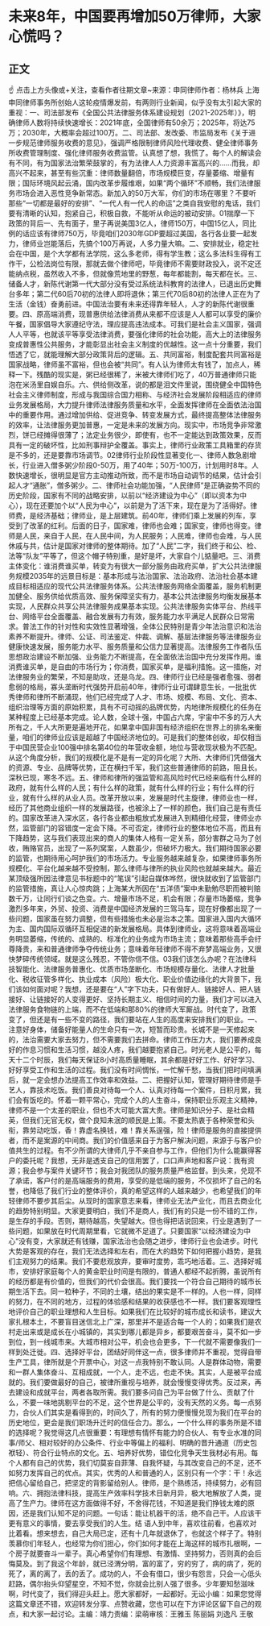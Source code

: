 # 未来8年，中国要再增加50万律师，大家心慌吗？
## 正文
☝ 点击上方头像或+关注，查看作者往期文章~来源：申同律师作者：杨林兵 上海申同律师事务所创始人这轮疫情爆发前，有两则行业新闻，似乎没有太引起大家的重视：一、司法部发布《全国公共法律服务体系建设规划（2021-2025年）》，明确律师人数将持续快速增长：2021年底，全国律师有50余万；2025年，将达75万；2030年，大概率会超过100万。二、司法部、发改委、市监局发布《关于进一步规范律师服务收费的意见》，强调严格限制律师风险代理收费、健全律师事务所收费管理制度、强化律师服务收费监管。认真想了想，我慌了。每个人的解读会有不同，有为国家法治繁荣鼓掌的，有为法律人人力资源丰富高兴的……而我，却高兴不起来，甚至有些沉重：律师数量翻倍，市场规模巨变，存量萎缩、增量有限；国际环境风起云涌，国内改革步履维艰，如果“两个循环”不顺畅，我们法律服务市场会进入恶性竞争新常态。新加入的50万大军，你们的市场在哪里？不要听那些“一切都是最好的安排”、“一代人有一代人的命运”之类自我安慰的鬼话，我们要有清晰的认知，抱紧自己，积极自救，不能听从命运的被动安排。01揣摩一下政策的背后一、先有面子，里子再说美国3亿人，律师150万，中国15亿人，同比例的话应该有律师750万，毕竟咱们2030年GDP要超过美国，各行各业要一起发力，律师业岂能落后，先搞个100万再说，人多力量大嘛。二、安排就业，稳定社会在中国，是个大学都有法学院，这么多老师，得有学生教；这么多法科生得有工作干，公检法岗位有限，那就去做个律师吧，毕竟律师不需要财政投入，说不定还能纳点税，虽然收入不多，但就像荒地里的野葱，每年都能割，每天都在长。三、储备人才，新陈代谢第一代大部分没有受过系统法科教育的法律人，已退出历史舞台多年；第二代60后70初的法律人即将退休；第三代70后80初的法律人正在为了生活（金钱）奋勇前进。中国法治要有未来还得靠年轻人，人才的新陈代谢很重要。四、原高端消费，现普惠供给法律消费从来都不应该是人人都可以享受的廉价午餐，国家倡导大家遵纪守法，理应提高违法成本。可我们是社会主义国家，强调人人平等，也就该平等享受法律消费，要强化律师的社会功能，高大上的法律服务变成普惠性公共服务，才能彰显出社会主义制度的优越性。这一点十分重要，我们悟透了它，就能理解大部分政策背后的逻辑。五、共同富裕，制度配套共同富裕是国家战略，律师虽不富裕，但也会被“共同”。有人认为律师太有钱了，加点人，稀释一下。残酷的现实是，粥已经很稀了，米被大律师们吃了，40万普通律师只能泡在米汤里自娱自乐。六、供给侧改革，说的都是泪文件里说，围绕健全中国特色社会主义律师制度，形成与我国综合国力相称、与经济社会发展阶段相适应的律师业务发展格局，大力提升律师法律服务质量和水平，全面发挥律师在全面依法治国中的重要作用。通过增加供给、促进竞争、转变发展方式，最终提高整体法律服务的效率，让法律服务更加普惠，一定是未来的发展方向。现实中，市场竞争非常激烈，饼已经摊得很薄了；法定业务很少，即使有，也不一定能达到政策效果，反而具有一定的破坏性，比如刑事辩护全覆盖。事实上，律师行业政策工具箱里的存货是不多的，还是要靠市场调节。02律师行业阶段性显著变化一、律师人数急剧增长，行业进入僧多粥少阶段0-50万，用了40年；50万-100万，计划用时8年。人数快速增长，很明显是官方主动推动所致，而不是市场自动调节的结果，估计会引起人才“通胀”，僧多粥少。二、律师社会功能加强，“人民律师”是正确姿势不同的历史阶段，国家有不同的战略安排，以前以“经济建设为中心”（即以资本为中心），现在还要加个以“人民为中心”，以前是为了活下来，现在是为了活得好。律师费，是经济基础；律师业，是上层建筑。前40年，律师们乘上发展的列车，享受到了改革的红利。后面的日子，国家难，律师也会难；国家变，律师也得变。律师是人民，来自于人民，在人民中间，为人民服务；人民难，律师也会难，与人民休戚与共，估计是国家对律师的整体期待。加了“人民”二字，我们终于和公、检、法等“队友”平等了，但这个帽子特别重，是好是坏，大家自个儿掂量吧。三、消费主体变化：谁消费谁买单，转变为有很大一部分服务由政府买单，扩大公共法律服务规模2035年的远景目标是：基本形成与法治国家、法治政府、法治社会基本建成目标相适应的现代公共法律服务体系。公共法律服务网络全面覆盖，服务机制更加健全、服务供给优质高效、服务保障坚实有力，基本公共法律服务均衡发展基本实现，人民群众共享公共法律服务成果基本实现。公共法律服务实体平台、热线平台、网络平台全面覆盖、融合发展有力有效，服务能力水平满足人民群众日常需求。普法工作的针对性和实效性显著增强，全体公民特别是青少年法治意识和法治素养不断提升。律师、公证、司法鉴定、仲裁、调解、基层法律服务等法律服务业健康快速发展，服务能力水平、服务质量和公信力显著提高。法律服务工作者队伍思想政治建设不断加强、业务能力不断提高，在全面依法治国中充分发挥作用。谁消费谁买单，是自由的市场行为；你消费，国家买单，是福利措施。这一措施，对法律服务业的繁荣，不知是助攻，还是乌龙。四、律师行业已经是强者愈强、弱者愈弱的格局，寡头垄断时代强势开启前40年，律师行业可谓肆意生长，一批批优秀律师和律所不断涌现，他们已经完成了人才、市场、规模、布局、文化、资本、组织治理等方面的原始积累，具有不可动摇的品牌优势，内地律所规模化的任务在某种程度上已经基本完成。论人数，全球十强，中国占六席，宇宙中不多的万人大所有之，千人大所更是遍地开花，如果拿中国非国有经济组织在世界上的排名来衡量，咱们的律师业应该是超越了中国经济地位的。可是我们的整体创收，却仅相当于中国民营企业100强中排名第40位的年营收金额，地位与营收现状极为不匹配。从这个角度分析，我们的规模化是不是有一定的异化呢？大所、大律师们凭借强大的资源、专业、品牌等优势，正在横扫千军，我们这些普通律师的前路，阻且长。深秋已现，寒冬不远。五、律师和律所的强监管和高风险时代已经来临有什么样的政府，就有什么样的人民；有什么样的政策，就有什么样的行业；有什么样的行业，就有什么样的从业人员。改革开放以来，发展是时代主旋律，律师业也一样，经历了其他商业组织一样的发展路径，也被涂上了一样的颜色，我们自己是有责任的。国家改革进入深水区，各行各业都由粗放式发展进入到精细化经营，律师业亦然，监管部门的容错度一定会下降。不可否定，律师行业的整体地位不高，而且有下降趋势，这与我们表现出来的商人的集体人格有一定关系，部分害群之马为了创收，贿赂官员，出现了一系列窝案，人数虽少，但破坏力极大。我们期待国家必要的监管，也期待用心呵护我们的市场活力。专业服务越来越复杂，如果律师事务所规模化、平台化越来越不受控制，那么律师与律所的执业风险也就越来越大。最近某顶级强所因法律意见书标题中的“笔误”引起自媒体哗然，很快就收到了监管部门的监管措施，真让人心惊肉跳；上海某大所因在“五洋债”案中未勤勉尽职而被判赔数千万，让同行们谈之色变。六、增量市场不足，机会有限；存量市场萎缩，竞争激烈多年来，外贸、投资、消费是中国经济发展的三驾马车，现在好像都出现了一些问题，国家虽在努力调整，但有些措施也未必是治本之策。国家进入国内大循环为主、国内国际双循环互相促进的新发展格局。具体到律师业，这将意味着高端业务明显萎缩，传统的、成熟的、标准化的业务成为市场主流；意味着那些高手会纡尊降贵，来和普通律师争夺传统业务；意味着年轻律师不得不弃梦高端业务，又很快梦碎传统领域。就是这么残忍，不管你信不信。03我们该怎么办呢？在法律科技智能化、法律服务普惠化、优质市场垄断化、市场规模存量化、法律人才批量化、税收征管多样化、执业成本（风险）极大化、职业价值边缘化的大背景下，我们该如何面对呢？我想，还是要在“人”字下功夫，只有做好人、链接好人、把人链接好、让链接好的人变得更好、坚持长期主义、相信时间的力量，我们才可以进入法律服务食物链的上端，而不在低端和那80%的律师大军厮战。时代变了，政策变了，但还是有一些不变的路径，我们要站在人生的高度来安排我们的职业。一、注意好身体，储备好能量人的生命只有一次，短暂而珍贵。长城不是一天修起来的，法治需要大家去努力，但不需要我们去拼命。律师工作压力大，我们要养成良好的作息习惯和生活习惯，越没人疼，我们越要抱紧自己。时光老人是公平的，每天十二个时辰，我们每天保证8小时高质量睡眠，其余都是好好工作、好好学习、好好享受工作和生活的过程。我们没有时间惆怅，一忙解千愁，当我们把时间填满后，就一定会想办法提高工作效率和效益。二、把握好认知，管理好期待律师是手艺人，靠技术吃饭。我们善良对待每一个人、认真对待每一个案件，日积月累，我们会有饭吃的。怀着一颗平常心，完成个人的人生奋斗，保持职业乐观主义精神，律师不是一个太差的职业，但也不大可能大富大贵。律师是知识分子、是社会精英，但我们无官无权，做个良知未泯的顺民是上策。不要太热衷于各种荣誉和头衔，靠劳动吃饭，香！靠虚名换钱，难！靠关系逞强，险！律师是服务的直接提供者，而不是案源的中间商。我们的价值感来自于为客户解决问题，来源于与客户价值共生的过程。有不少所谓的大律师几乎不亲自参与工作，但他们为什么能赢得客户的委托呢？我想，无非是透支自己的信用罢了，口口声声地和客户说：我有资源；我会参与案件关键环节；我会对我团队的服务质量严格监督。到头来，兑现不了承诺，客户付的是高端服务的费用，享受的是低端的服务，不仅损坏了自己的名誉，也降低了我们行业的整体评价，真的希望这样的人越来越少，也希望我们的年轻律师不要步其后尘。从现时的国家意志来看，律师业无法产业化，而且去商业化的趋势特别明显。大家更要明白，我们不是商人，我们有的只是一份不错的工作，是生存的手段。否则，期待越高，失望越大。但也得把话说回来，行业是遇到了一些问题，如果放在时代周期里看，它就微不足道了。只要国家“以经济建设为中心”没有变，大家就还有钱赚，国家法治也会随之进步，律师行业也会进步。时代大势是客观的存在，我们无法选择和左右，而在大的趋势下如何把握小趋势，是我们主观努力的结果。我们不要悲观放弃，要审时度势，乖巧地活着。三、选择好城市，安排好家庭每个人的黄金职业时间是有限的，普通人都经不起折腾，虽说所有的经历都是有价值的，但我们的代价会很高。我们要找一个符合自己期待的城市长期生活下去。同一粒种子，不同的土壤，结出的果实是不一样的。人也一样，同样的努力，在不同的地方，过程的体验感和结果的收获感也不一样。我们要客观理性地评价自己的职业理想和人生目标。如果我们在比较好的城市成长和读书，建议大家扎根本土，不要盲目迷信北上广深，那里并不是适合每一个人的；如果我们是农村走出来或是成长在小城镇的，其实到哪儿都是异乡，都要艰苦奋斗，莫不如一步到位，到一线城市来。大城市相对公平，机会也会更多，下一代就不需要像我们一样到处迁徙。四、选择好平台，团结好同伴这一点，很多律师并不重视，觉得自带生产工具，律所就是个开票中心，对这一点我特别不敢认同。人是群体动物，需要和一群人集体奋斗、互相成就，一个人，走不远，也走不快。其实，人是被平台成就的。我们要做最好的自己，被律所重视与培养，就会慢慢变得优秀。反过来，再去建设和成就平台，两者各取所需。我们要多问自己为平台做了什么、贡献了什么，不要一味地挑剔平台的不足，这个世界是公平的，没有天然的义务。每一点努力，合伙人们其实是看得到的，时间久了，所有的努力便慢慢兑现为我们在平台的历史地位，更会是我们职场升迁时的信任合力。那么，一个什么样的事务所是不错的选择呢？我觉得这几点很重要：有理想有情怀有能力的合伙人、有专业水准的同事/师父、相对较好的办公条件、行业中等偏上的福利、明确的晋升通道（历史包袱轻）、符合行业特点的文化。五、培养好优势，错位化竞争天生我材必有用。每个人都有自己的优势，我们切莫妄自菲薄、自我怀疑，与其改变自己的不足，还不如努力发挥自己的优点。其实，优秀的人和普通的人，区别只有一个字：干！永远把信心留给自己，把坚定的背影留给别人。律师，是个熟练活，持续努力，必有回响。六、拥抱法律科技，提高生产效率科学技术日新月异，极大地解放了人类，提高了生产力。律师在这方面做得不好，不舍得花钱，不知道是我们挣钱太难的原因，还是我们认知不足的问题。一句话：能让机器干的活，绝不自己干。人应该干更有意义的事情，要去享受我们的人生。结 语人到中年，喜欢往前看，也喜欢对比着看。想来想去，自己大局已定，还有十几年就退休了，也就这个样子了。特别羡慕你们年轻人，也经常为你们担心，你们如何才能在上海这样的城市扎根啊，一个房子就要奋斗一辈子。真心希望你们有理想、有激情、坚持努力，否则真的会后悔莫及。到了我这个年龄，就已泾渭分明，富的富了，穷的穷了，病的病了，死的死了，离的离了，丢的丢了。成功的人，不会有借口，很少有怨言，只会一心低头赶路，偶尔抬头仰望星空，不知不觉，你就会比别人强了很多。少年要知愁滋味啊，时代变了，我们得迎头赶上。愿大家都好，一起都好。无讼小编：如果您觉得这篇文章还不错，欢迎转发分享、点赞收藏，您也可以在下方评论区留下自己的观点，和大家一起讨论。主编：靖力责编：梁萌审核：王雅玉 陈丽娟 刘逸凡 王敬